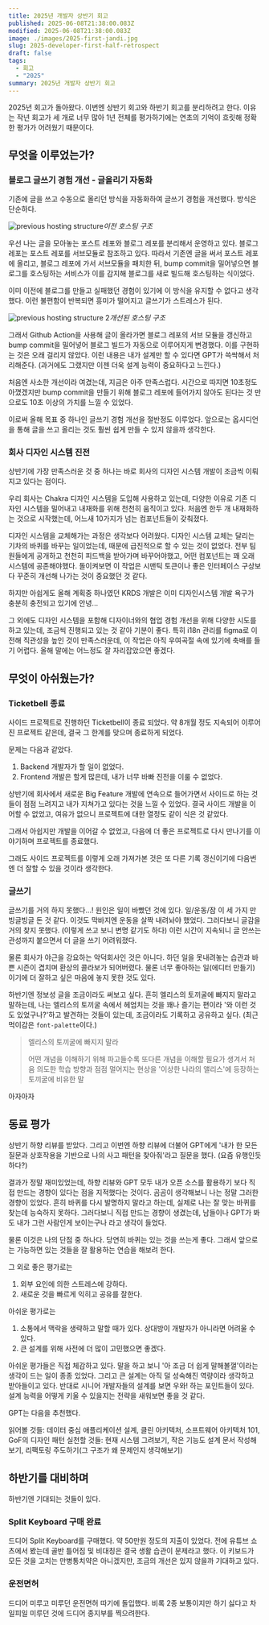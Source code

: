 ```yaml
---
title: 2025년 개발자 상반기 회고
published: 2025-06-08T21:38:00.083Z
modified: 2025-06-08T21:38:00.083Z
image: ./images/2025-first-jandi.jpg
slug: 2025-developer-first-half-retrospect
draft: false
tags:
  - 회고
  - "2025"
summary: 2025년 개발자 상반기 회고
---
```


2025년 회고가 돌아왔다. 이번엔 상반기 회고와 하반기 회고를 분리하려고 한다. 이유는 작년 회고가 세 개로 너무 많아 1년 전체를 평가하기에는 연초의 기억이 흐릿해 정확한 평가가 어려웠기 때문이다.

## 무엇을 이루었는가?

### 블로그 글쓰기 경험 개선 - 글올리기 자동화

기존에 글을 쓰고 수동으로 올리던 방식을 자동화하여 글쓰기 경험을 개선했다. 방식은 단순하다.

![previous hosting structure](./images/hosting-structure.png)_이전 호스팅 구조_

우선 나는 글을 모아놓는 포스트 레포와 블로그 레포를 분리해서 운영하고 있다. 블로그 레포는 포스트 레포를 서브모듈로 참조하고 있다.
따라서 기존엔 글을 써서 포스트 레포에 올리고, 블로그 레포에 가서 서브모듈을 패치한 뒤, bump commit을 밀어넣으면 블로그를 호스팅하는 서비스가 이를 감지해 블로그를 새로 빌드해 호스팅하는 식이었다.

이미 이전에 블로그를 만들고 실패했던 경험이 있기에 이 방식을 유지할 수 없다고 생각했다. 이런 불편함이 반복되면 흥미가 떨어지고 글쓰기가 스트레스가 된다.

![previous hosting structure 2](./images/hosting-structure2.png)_개선된 호스팅 구조_

그래서 Github Action을 사용해 글이 올라가면 블로그 레포의 서브 모듈을 갱신하고 bump commit을 밀어넣어 블로그 빌드가 자동으로 이루어지게 변경했다. 이를 구현하는 것은 오래 걸리지 않았다. 이런 내용은 내가 설계만 할 수 있다면 GPT가 쓱싹해서 처리해준다. (과거에도 그랬지만 이젠 더욱 설계 능력이 중요하다고 느낀다.)

처음엔 사소한 개선이라 여겼는데, 지금은 아주 만족스럽다. 시간으로 따지면 10초정도 아꼈겠지만 bump commit을 만들기 위해 블로그 레포에 들어가지 않아도 된다는 것 만으로도 10초 이상의 가치를 느낄 수 있었다.

이로써 올해 목표 중 하나인 글쓰기 경험 개선을 절반정도 이루었다. 앞으로는 옵시디언을 통해 글을 쓰고 올리는 것도 훨씬 쉽게 만들 수 있지 않을까 생각한다.

### 회사 디자인 시스템 진전

상반기에 가장 만족스러운 것 중 하나는 바로 회사의 디자인 시스템 개발이 조금씩 이뤄지고 있다는 점이다.

우리 회사는 Chakra 디자인 시스템을 도입해 사용하고 있는데, 다양한 이유로 기존 디자인 시스템을 밀어내고 내재화를 위해 천천히 움직이고 있다. 처음엔 한두 개 내재화하는 것으로 시작했는데, 어느새 10가지가 넘는 컴포넌트들이 갖춰졌다.

디자인 시스템을 교체해가는 과정은 생각보다 어려웠다. 디자인 시스템 교체는 달리는 기차의 바퀴를 바꾸는 일이었는데, 때문에 급진적으로 할 수 있는 것이 없었다. 전부 팀원들에게 공개하고 천천히 피드백을 받아가며 바꾸어야했고, 어떤 컴포넌트는 꽤 오래 시스템에 공존해야했다. 돌이켜보면 이 작업은 시맨틱 토큰이나 좋은 인터페이스 구상보다 꾸준히 개선해 나가는 것이 중요했던 것 같다.

하지만 아쉽게도 올해 계획중 하나였던 KRDS 개발은 이미 디자인시스템 개발 욕구가 충분히 충전되고 있기에 안녕...

그 외에도 디자인 시스템을 포함해 디자이너와의 협업 경험 개선을 위해 다양한 시도를 하고 있는데, 조금씩 진행되고 있는 것 같아 기분이 좋다. 특히 i18n 관리를 figma로 이전해 직관성을 높인 것이 만족스러운데, 이 작업은 아직 우여곡절 속에 있기에 축배를 들기 어렵다. 올해 말에는 어느정도 잘 자리잡았으면 좋겠다.

## 무엇이 아쉬웠는가?

### Ticketbell 종료

사이드 프로젝트로 진행하던 Ticketbell이 종료 되었다. 약 8개월 정도 지속되어 이루어진 프로젝트 같은데, 결국 그 한계를 맞으며 종료하게 되었다.

문제는 다음과 같았다.

1. Backend 개발자가 할 일이 없었다.
2. Frontend 개발은 할게 많은데, 내가 너무 바빠 진전을 이룰 수 없었다.

상반기에 회사에서 새로운 Big Feature 개발에 연속으로 들어가면서 사이드로 하는 것들이 점점 느려지고 내가 지쳐가고 있다는 것을 느낄 수 있었다. 결국 사이드 개발을 이어할 수 없었고, 여유가 없으니 프로젝트에 대한 열정도 같이 식은 것 같았다.

그래서 아쉽지만 개발을 이어갈 수 없었고, 다음에 더 좋은 프로젝트로 다시 만나기를 이야기하며 프로젝트를 종료했다.

그래도 사이드 프로젝트를 이렇게 오래 가져가본 것은 또 다른 기록 갱신이기에 다음번엔 더 잘할 수 있을 것이라 생각한다.

### 글쓰기

글쓰기를 거의 하지 못했다...! 원인은 일이 바빴던 것에 있다. 일/운동/잠 이 세 가지 만 빙글빙글 돈 것 같다. 이것도 막바지엔 운동을 살짝 내려놔야 했었다. 그러다보니 글감을 거의 찾지 못했다. (이렇게 쓰고 보니 변명 같기도 하다) 이런 시간이 지속되니 글 안쓰는 관성까지 붙으면서 더 글을 쓰기 어려워졌다.

물론 회사가 야근을 강요하는 악덕회사인 것은 아니다. 하던 일을 못내려놓는 습관과 바쁜 시즌이 겹치며 환상의 콜라보가 되어버렸다. 물론 너무 좋아하는 일(에디터 만들기)이기에 더 잘하고 싶은 마음에 놓지 못한 것도 있다.

하반기엔 정보성 글을 조금이라도 써보고 싶다. 흔히 엘리스의 토끼굴에 빠지지 말라고 말하는데, 나는 엘리스의 토끼굴 속에서 헤엄치는 것을 꽤나 즐기는 편이라 '와 이런 것도 있었구나?'하고 발견하는 것들이 있는데, 조금이라도 기록하고 공유하고 싶다. (최근 먹이감은 `font-palette`이다.)

> 엘리스의 토끼굴에 빠지지 말라
>
> 어떤 개념을 이해하기 위해 파고들수록 또다른 개념을 이해할 필요가 생겨서 처음 의도한 학습 방향과 점점 멀어지는 현상을 '이상한 나라의 앨리스'에 등장하는 토끼굴에 비유한 말

아자아자

## 동료 평가

상반기 하향 리뷰를 받았다. 그리고 이번엔 하향 리뷰에 더불어 GPT에게 '내가 한 모든 질문과 상호작용을 기반으로 나의 사고 패턴을 찾아줘'라고 질문을 했다. (요즘 유행인듯 하다?)

결과가 정말 재미있었는데, 하향 리뷰와 GPT 모두 내가 오픈 소스를 활용하기 보다 직접 만드는 경향이 있다는 점을 지적했다는 것이다. 곰곰이 생각해보니 나는 정말 그러한 경향이 있었다. 흔히 바퀴를 다시 발명하지 말라고 하는데, 실제로 나는 잘 맞는 바퀴를 찾는데 능숙하지 못하다. 그러다보니 직접 만드는 경향이 생겼는데, 남들이나 GPT가 봐도 내가 그런 사람인게 보이는구나 라고 생각이 들었다.

물론 이것은 나의 단점 중 하나다. 당연히 바퀴는 있는 것을 쓰는게 좋다. 그래서 앞으로는 가능하면 있는 것들을 잘 활용하는 연습을 해보려 한다.

그 외로 좋은 평가로는

1. 외부 요인에 의한 스트레스에 강하다.
2. 새로운 것을 빠르게 익히고 공유를 잘한다.

아쉬운 평가로는

1. 소통에서 맥락을 생략하고 말할 때가 있다. 상대방이 개발자가 아니라면 어려울 수 있다.
2. 큰 설계를 위해 사전에 더 많이 고민했으면 좋겠다.

아쉬운 평가들은 직접 체감하고 있다. 말을 하고 보니 '아 조금 더 쉽게 말해볼껄'이라는 생각이 드는 일이 종종 있었다. 그리고 큰 설계는 아직 덜 성숙해진 역량이라 생각하고 받아들이고 있다. 반대로 시니어 개발자들의 설계를 보면 우와! 하는 포인트들이 있다. 설계 능력을 어떻게 키울 수 있을지는 전략을 새워보면 좋을 것 같다.

GPT는 다음을 추천했다.

읽어볼 것들: 데이터 중심 애플리케이션 설계, 클린 아키텍처, 소프트웨어 아키텍처 101, GoF의 디자인 패턴
실천할 것들: 현재 시스템 그려보기, 작은 기능도 설계 문서 작성해보기, 리팩토링 주도하기(그 구조가 왜 문제인지 생각해보기)

## 하반기를 대비하며

하반기엔 기대되는 것들이 있다.

### Split Keyboard 구매 완료

드디어 Split Keyboard를 구매했다. 약 50만원 정도의 지출이 있었다. 전에 유튜브 쇼츠에서 봤는데 골반 틀어짐 및 비대칭은 결국 생활 습관이 문제라고 했다. 이 키보드가 모든 것을 고치는 만병통치약은 아니겠지만, 조금의 개선은 있지 않을까 기대하고 있다.

### 운전면허

드디어 미루고 미루던 운전면허 따기에 돌입했다. 비록 2종 보통이지만 하기 싫다고 차일피일 미루던 것에 드디어 종지부를 찍으려한다.
